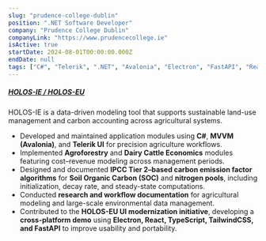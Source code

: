 ```yaml
---
slug: "prudence-college-dublin"
position: ".NET Software Developer"
company: "Prudence College Dublin"
companyLink: "https://www.prudencecollege.ie"
isActive: true
startDate: 2024-08-01T00:00:00.000Z
endDate: null
tags: ["C#", "Telerik", ".NET", "Avalonia", "Electron", "FastAPI", "React"]
---
```


##### [HOLOS-IE / HOLOS-EU](https://www.ucd.ie/holos-ie/)

HOLOS-IE is a data-driven modeling tool that supports sustainable land-use management and carbon accounting across agricultural systems.

- Developed and maintained application modules using **C#**, **MVVM (Avalonia)**, and **Telerik UI** for precision agriculture workflows.
- Implemented **Agroforestry** and **Dairy Cattle Economics** modules featuring cost–revenue modeling across management periods.
- Designed and documented **IPCC Tier 2–based carbon emission factor algorithms** for **Soil Organic Carbon (SOC)** and **nitrogen pools**, including initialization, decay rate, and steady-state computations.
- Conducted **research and workflow documentation** for agricultural modeling and large-scale environmental data management.
- Contributed to the **HOLOS-EU UI modernization initiative**, developing a **cross-platform demo** using **Electron, React, TypeScript, TailwindCSS, and FastAPI** to improve usability and portability.
